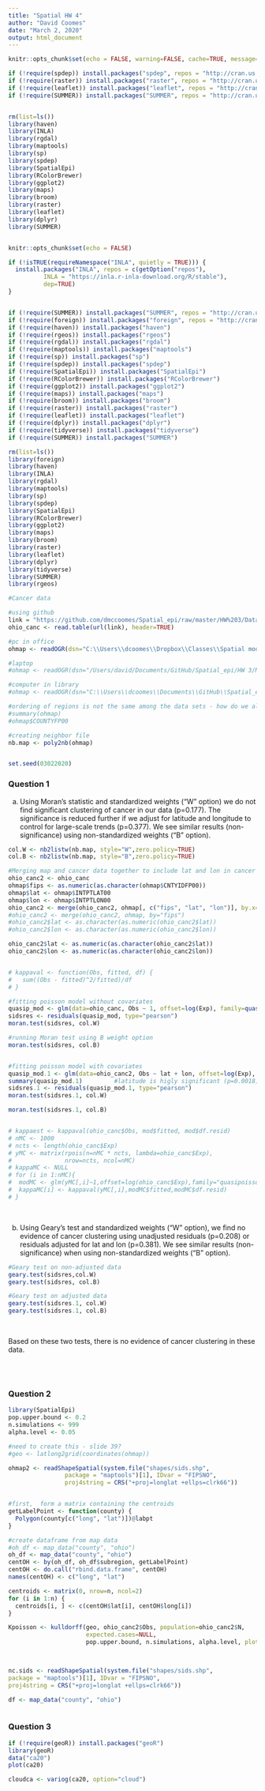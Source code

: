 ```yaml
---
title: "Spatial HW 4"
author: "David Coomes"
date: "March 2, 2020"
output: html_document
---
```


```r
knitr::opts_chunk$set(echo = FALSE, warning=FALSE, cache=TRUE, message=FALSE)
```



```r

if (!require(spdep)) install.packages("spdep", repos = "http://cran.us.r-project.org")
if (!require(raster)) install.packages("raster", repos = "http://cran.us.r-project.org")
if (!require(leaflet)) install.packages("leaflet", repos = "http://cran.us.r-project.org")
if (!require(SUMMER)) install.packages("SUMMER", repos = "http://cran.us.r-project.org")



```


```r

rm(list=ls())
library(haven)
library(INLA)
library(rgdal)
library(maptools)
library(sp)
library(spdep)
library(SpatialEpi)
library(RColorBrewer)
library(ggplot2)
library(maps)
library(broom)
library(raster)
library(leaflet)
library(dplyr)
library(SUMMER)


knitr::opts_chunk$set(echo = FALSE)

```

```r

if (!isTRUE(requireNamespace("INLA", quietly = TRUE))) {
  install.packages("INLA", repos = c(getOption("repos"), 
          INLA = "https://inla.r-inla-download.org/R/stable"),
          dep=TRUE)
}


if (!require(SUMMER)) install.packages("SUMMER", repos = "http://cran.us.r-project.org")
if (!require(foreign)) install.packages("foreign", repos = "http://cran.us.r-project.org")
if (!require(haven)) install.packages("haven")
if (!require(rgeos)) install.packages("rgeos")
if (!require(rgdal)) install.packages("rgdal")
if (!require(maptools)) install.packages("maptools")
if (!require(sp)) install.packages("sp")
if (!require(spdep)) install.packages("spdep")
if (!require(SpatialEpi)) install.packages("SpatialEpi")
if (!require(RColorBrewer)) install.packages("RColorBrewer")
if (!require(ggplot2)) install.packages("ggplot2")
if (!require(maps)) install.packages("maps")
if (!require(broom)) install.packages("broom")
if (!require(raster)) install.packages("raster")
if (!require(leaflet)) install.packages("leaflet")
if (!require(dplyr)) install.packages("dplyr")
if (!require(tidyverse)) install.packages("tidyverse")
if (!require(SUMMER)) install.packages("SUMMER")


```


```r

rm(list=ls())
library(foreign)
library(haven)
library(INLA)
library(rgdal)
library(maptools)
library(sp)
library(spdep)
library(SpatialEpi)
library(RColorBrewer)
library(ggplot2)
library(maps)
library(broom)
library(raster)
library(leaflet)
library(dplyr)
library(tidyverse)
library(SUMMER)
library(rgeos)

```


```r

#Cancer data

#using github
link = "https://github.com/dmccoomes/Spatial_epi/raw/master/HW%203/Data/ohio_2019_version.txt"
ohio_canc <- read.table(url(link), header=TRUE)

#pc in office
ohmap <- readOGR(dsn="C:\\Users\\dcoomes\\Dropbox\\Classes\\Spatial modeling\\HW 3\\Data\\Map data", layer="ohio_map")

#laptop
#ohmap <- readOGR(dsn="/Users/david/Documents/GitHub/Spatial_epi/HW 3/Map data", layer="ohio_map")

#computer in library
#ohmap <- readOGR(dsn="C:\\Users\\dcoomes\\Documents\\GitHub\\Spatial_epi\\HW 3\\Map data", layer="ohio_map")

#ordering of regions is not the same among the data sets - how do we align these two?
#summary(ohmap)
#ohmap$COUNTYFP00

#creating neighbor file
nb.map <- poly2nb(ohmap)



```


```r

set.seed(03022020)

```


### Question 1

(a) Using Moran's statistic and standardized weights ("W" option) we do not find significant clustering of cancer in our data (p=0.177). The significance is reduced further if we adjust for latitude and longitude to control for large-scale trends (p=0.377). We see similar results (non-significance) using non-standardized weights ("B" option). 

```r


col.W <- nb2listw(nb.map, style="W",zero.policy=TRUE)
col.B <- nb2listw(nb.map, style="B",zero.policy=TRUE)

#Merging map and cancer data together to include lat and lon in cancer data
ohio_canc2 <- ohio_canc
ohmap$fips <- as.numeric(as.character(ohmap$CNTYIDFP00))
ohmap$lat <- ohmap$INTPTLAT00
ohmap$lon <- ohmap$INTPTLON00
ohio_canc2 <- merge(ohio_canc2, ohmap[, c("fips", "lat", "lon")], by.x="fips", by.y="fips")
#ohio_canc2 <- merge(ohio_canc2, ohmap, by="fips")
#ohio_canc2$lat <- as.character(as.numeric(ohio_canc2$lat))
#ohio_canc2$lon <- as.character(as.numeric(ohio_canc2$lon))

ohio_canc2$lat <- as.numeric(as.character(ohio_canc2$lat))
ohio_canc2$lon <- as.numeric(as.character(ohio_canc2$lon))


# kappaval <- function(Obs, fitted, df) {
#   sum((Obs - fitted)^2/fitted)/df
# }

#fitting poisson model without covariates
quasip_mod <- glm(data=ohio_canc, Obs ~ 1, offset=log(Exp), family=quasipoisson())
sidsres <- residuals(quasip_mod, type="pearson")
moran.test(sidsres, col.W)

#running Moran test using B weight option
moran.test(sidsres, col.B)


#fitting poisson model with covariates
quasip_mod.1 <- glm(data=ohio_canc2, Obs ~ lat + lon, offset=log(Exp), family=quasipoisson())
summary(quasip_mod.1)         #latitude is higly significant (p=0.0018), lon is not (p=0.132)
sidsres.1 <- residuals(quasip_mod.1, type="pearson")
moran.test(sidsres.1, col.W)

moran.test(sidsres.1, col.B)


# kappaest <- kappaval(ohio_canc$Obs, mod$fitted, mod$df.resid)
# nMC <- 1000
# ncts <- length(ohio_canc$Exp)
# yMC <- matrix(rpois(n=nMC * ncts, lambda=ohio_canc$Exp),
#               nrow=ncts, ncol=nMC)
# kappaMC <- NULL
# for (i in 1:nMC){
#  modMC <- glm(yMC[,i]~1,offset=log(ohio_canc$Exp),family="quasipoisson")
#  kappaMC[i] <- kappaval(yMC[,i],modMC$fitted,modMC$df.resid)
# }

```

<br>

(b) Using Geary's test and standardized weights ("W" option), we find no evidence of cancer clustering using unadjusted residuals (p=0.208) or residuals adjusted for lat and lon (p=0.381). We see similar results (non-significance) when using non-standardized weights ("B" option).  

```r

#Geary test on non-adjusted data 
geary.test(sidsres,col.W)
geary.test(sidsres, col.B)

#Geary test on adjusted data
geary.test(sidsres.1, col.W)
geary.test(sidsres.1, col.B)


```


<br>

Based on these two tests, there is no evidence of cancer clustering in these data.

<br>
<br>

### Question 2

```r

library(SpatialEpi)
pop.upper.bound <- 0.2
n.simulations <- 999
alpha.level <- 0.05

#need to create this - slide 39?
#geo <- latlong2grid(coordinates(ohmap))

ohmap2 <- readShapeSpatial(system.file("shapes/sids.shp", 
                package = "maptools")[1], IDvar = "FIPSNO",
                proj4string = CRS("+proj=longlat +ellps=clrk66"))


#first,  form a matrix containing the centroids
getLabelPoint <- function(county) {
  Polygon(county[c("long", "lat")])@labpt
}

#create dataframe from map data
#oh_df <- map_data("county", "ohio")
oh_df <- map_data("county", "ohio")
centOH <- by(oh_df, oh_df$subregion, getLabelPoint)
centOH <- do.call("rbind.data.frame", centOH)
names(centOH) <- c("long", "lat")

centroids <- matrix(0, nrow=n, ncol=2)
for (i in 1:n) {
  centroids[i, ] <- c(centOH$lat[i], centOH$long[i])
}

Kpoisson <- kulldorff(geo, ohio_canc2$Obs, population=ohio_canc2$N,
                      expected.cases=NULL,
                      pop.upper.bound, n.simulations, alpha.level, plot=T)

            

nc.sids <- readShapeSpatial(system.file("shapes/sids.shp",
package = "maptools")[1], IDvar = "FIPSNO",
proj4string = CRS("+proj=longlat +ellps=clrk66"))

df <- map_data("county", "ohio")



```





### Question 3

```r

if (!require(geoR)) install.packages("geoR")
library(geoR)
data("ca20")
plot(ca20)

```


```r

cloudca <- variog(ca20, option="cloud")

```



